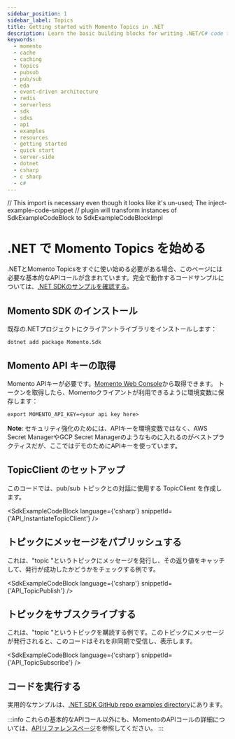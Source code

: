 ```yaml
---
sidebar_position: 1
sidebar_label: Topics
title: Getting started with Momento Topics in .NET
description: Learn the basic building blocks for writing .NET/C# code to interact with Momento Topics.
keywords:
  - momento
  - cache
  - caching
  - topics
  - pubsub
  - pub/sub
  - eda
  - event-driven architecture
  - redis
  - serverless
  - sdk
  - sdks
  - api
  - examples
  - resources
  - getting started
  - quick start
  - server-side
  - dotnet
  - csharp
  - c sharp
  - c#
---
```


// This import is necessary even though it looks like it's un-used; The inject-example-code-snippet
// plugin will transform instances of SdkExampleCodeBlock to SdkExampleCodeBlockImpl

# .NET で Momento Topics を始める

.NETとMomento Topicsをすぐに使い始める必要がある場合、このページには必要な基本的なAPIコールが含まれています。完全で動作するコードサンプルについては、[.NET SDKのサンプルを確認する](https://github.com/momentohq/client-sdk-dotnet/tree/main/examples)。

## Momento SDK のインストール

既存の.NETプロジェクトにクライアントライブラリをインストールします：

```cli
dotnet add package Momento.Sdk
```

## Momento API キーの取得

Momento APIキーが必要です。[Momento Web Console](https://console.gomomento.com/)から取得できます。
トークンを取得したら、Momentoクライアントが利用できるように環境変数に保存します：

```
export MOMENTO_API_KEY=<your api key here>
```

**Note**: セキュリティ強化のためには、APIキーを環境変数ではなく、AWS Secret ManagerやGCP Secret Managerのようなものに入れるのがベストプラクティスだが、ここではデモのためにAPIキーを使っています。

## TopicClient のセットアップ
このコードでは、pub/sub トピックとの対話に使用する TopicClient を作成します。

<SdkExampleCodeBlock language={'csharp'} snippetId={'API_InstantiateTopicClient'} />

## トピックにメッセージをパブリッシュする
これは、"topic "というトピックにメッセージを発行し、その返り値をキャッチして、発行が成功したかどうかをチェックする例です。

<SdkExampleCodeBlock language={'csharp'} snippetId={'API_TopicPublish'} />

## トピックをサブスクライブする
これは、"topic "というトピックを購読する例です。このトピックにメッセージが発行されると、このコードはそれを非同期で受信し、表示します。

<SdkExampleCodeBlock language={'csharp'} snippetId={'API_TopicSubscribe'} />

## コードを実行する

実用的なサンプルは、[.NET SDK GitHub repo examples directory](https://github.com/momentohq/client-sdk-dotnet/tree/main/examples)にあります。

:::info
これらの基本的なAPIコール以外にも、MomentoのAPIコールの詳細については、[APIリファレンスページ](/develop/api-reference)を参照してください。
:::
